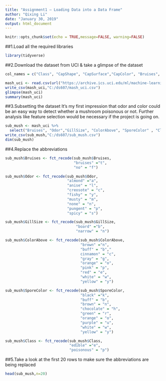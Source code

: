 ```yaml
---
title: "Assignment1 – Loading Data into a Data Frame"
author: "Qixing Li"
date: "January 30, 2019"
output: html_document
---
```


```r
knitr::opts_chunk$set(echo = TRUE,message=FALSE, warning=FALSE)
```

##1.Load all the required libraries
```r
library(tidyverse)
```

##2.Download the dataset from UCI & take a glimpse of the dataset
```r
col_names = c("Class", "CapShape", "CapSurface","CapColor", "Bruises", "Odor", "GillAttachment","GillSpacing", "GillSize", "GillColor", "StalkShape","StalkRoot", "StalkAbove", "StalkBelow", "ColorAbove","ColorBelow", "VeilType", "VeilColor", "RingNumber","RingType", "SporeColor", "Population", "Habitat")

mash_uci <- read.csv(url("https://archive.ics.uci.edu/ml/machine-learning-databases/mushroom/agaricus-lepiota.data"), header=FALSE,col.names = col_names)
write_csv(mash_uci,"C:/ds607/mash_uci.csv")
glimpse(mash_uci)
summary(mash_uci)
```

##3.Subsetting the dataset 
It's my first impression that odor and color could be an easy way to detect whether a mushroom poisonous or not. Further analysis like feature selection would be necessary if the project is going on. 
```r
sub_mush <- mash_uci %>% 
  select("Bruises", "Odor","GillSize", "ColorAbove", "SporeColor" , "Class")
write_csv(sub_mush,"C:/ds607/sub_mush.csv")
dim(sub_mush)
```


##4.Replace the abbreviations
```r
sub_mush$Bruises <- fct_recode(sub_mush$Bruises,
                               "bruises" ="t",
                               "no" = "f")

sub_mush$Odor <- fct_recode(sub_mush$Odor,
                            "almond" ="a",
                            "anise" = "l",
                            "creosote" = "c",
                            "fishy" = "y",
                            "musty" = "m",
                            "none" = "n",
                            "pungent" = "p",
                            "spicy" = "s")

sub_mush$GillSize <- fct_recode(sub_mush$GillSize,
                                "board" ="b",
                                "narrow" = "n")

sub_mush$ColorAbove <- fct_recode(sub_mush$ColorAbove,
                                  "brown" ="n",
                                  "buff" = "b","
                                  cinnamon" = "c",
                                  "gray" = "g",
                                  "orange" = "o",
                                  "pink" = "p",
                                  "red" = "e",
                                  "white" = "w",
                                  "yellow" = "y")

sub_mush$SporeColor <- fct_recode(sub_mush$SporeColor,
                                  "black" ="k",
                                  "buff" = "b",
                                  "brown" = "n",
                                  "chocolate" = "h",
                                  "green" = "r",
                                  "orange" = "o",
                                  "purple" = "u",
                                  "white" = "w",
                                  "yellow" = "y")

sub_mush$Class <- fct_recode(sub_mush$Class,
                             "edible" ="e",
                             "poisonous" = "p")
```

##5.Take a look at the first 20 rows to make sure the abbreviations are being replaced
```r
head(sub_mush,n=20)
```
